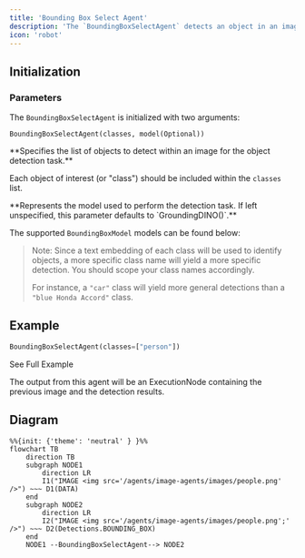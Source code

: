 ```yaml
---
title: 'Bounding Box Select Agent'
description: 'The `BoundingBoxSelectAgent` detects an object in an image and selects its bounding box.'
icon: 'robot'
---
```


## Initialization

### Parameters

The `BoundingBoxSelectAgent` is initialized with two arguments: 

```
BoundingBoxSelectAgent(classes, model(Optional))
```


<ResponseField name="classes" type="List[String]" required>
**Specifies the list of objects to detect within an image for the object detection task.**

Each object of interest (or "class") should be included within the `classes` list. 
</ResponseField>

<ResponseField name="model" type="BoundingBoxModel">
**Represents the model used to perform the detection task. If left unspecified, this parameter defaults to `GroundingDINO()`.**
  
The supported `BoundingBoxModel` models can be found below:
  <Expandable title="Supported MultimodalLLMs">
    <ResponseField name="GroundingDINO()" type="BoundingBoxModel (Default)">
    </ResponseField>
    <ResponseField name="DETIC()" type="BoundingBoxModel">
    </ResponseField>
    <ResponseField name="OwlV2()" type="BoundingBoxModel">
    </ResponseField>
    <ResponseField name="YOLOWorld()" type="BoundingBoxModel">
    </ResponseField>

  </Expandable>

</ResponseField>

> Note: Since a text embedding of each class will be used to identify objects, a more specific class name will yield a more specific detection. You should scope your class names accordingly. 
> 
> For instance, a `"car"` class will yield more general detections than a `"blue Honda Accord"` class.



## Example

```python example.py
BoundingBoxSelectAgent(classes=["person"])
```

<CardGroup cols={2}>
  <Card
    title="PPE Example"
    icon="circle-info"
    href="https://docs.overeasy.sh/examples/ppe-example"
  >
    See Full Example
  </Card>
</CardGroup>

The output from this agent will be an ExecutionNode containing the previous image and the detection results.

## Diagram

```mermaid
%%{init: {'theme': 'neutral' } }%%
flowchart TB
    direction TB
    subgraph NODE1
        direction LR
        I1("IMAGE <img src='/agents/image-agents/images/people.png' />") ~~~ D1(DATA)
    end
    subgraph NODE2
        direction LR
        I2("IMAGE <img src='/agents/image-agents/images/people.png';' />") ~~~ D2(Detections.BOUNDING_BOX)
    end
    NODE1 --BoundingBoxSelectAgent--> NODE2
```

